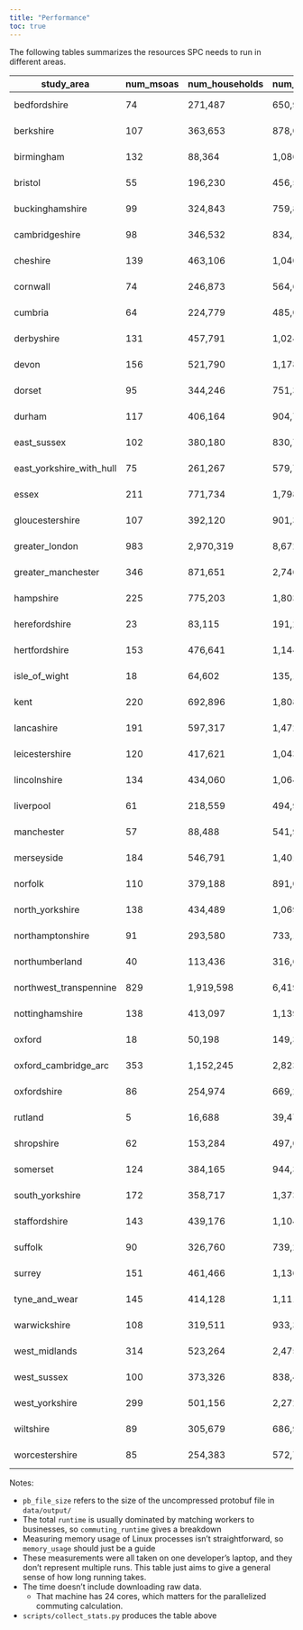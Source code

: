 ```yaml
---
title: "Performance"
toc: true
---
```


The following tables summarizes the resources SPC needs to run in different areas.

|       study_area       |num_msoas|num_households|num_people|pb_file_size|  runtime |commuting_runtime|memory_usage|
|------------------------|---------|--------------|----------|------------|----------|-----------------|------------|
|      bedfordshire      |    74   |    271,487   |  650,950 | 170.48 MiB | 8 seconds|    4 seconds    | 383.82 MiB |
|        berkshire       |   107   |    363,653   |  878,045 | 231.00 MiB |10 seconds|    5 seconds    | 393.82 MiB |
|       birmingham       |   132   |    88,364    | 1,086,773| 276.37 MiB |11 seconds|    4 seconds    | 699.61 MiB |
|         bristol        |    55   |    196,230   |  456,532 | 121.40 MiB | 4 seconds|     1 second    | 198.60 MiB |
|     buckinghamshire    |    99   |    324,843   |  759,879 | 198.80 MiB | 7 seconds|    3 seconds    | 389.18 MiB |
|     cambridgeshire     |    98   |    346,532   |  834,141 | 219.92 MiB | 9 seconds|    5 seconds    | 393.08 MiB |
|        cheshire        |   139   |    463,106   | 1,040,634| 275.56 MiB |11 seconds|    4 seconds    | 401.34 MiB |
|        cornwall        |    74   |    246,873   |  564,604 | 148.79 MiB | 5 seconds|    2 seconds    | 366.08 MiB |
|         cumbria        |    64   |    224,779   |  485,035 | 128.26 MiB | 6 seconds|    2 seconds    | 199.55 MiB |
|       derbyshire       |   131   |    457,791   | 1,024,952| 270.64 MiB |12 seconds|    6 seconds    | 400.53 MiB |
|          devon         |   156   |    521,790   | 1,178,315| 311.14 MiB |14 seconds|    7 seconds    | 734.48 MiB |
|         dorset         |    95   |    344,246   |  751,334 | 198.53 MiB | 7 seconds|    3 seconds    | 390.67 MiB |
|         durham         |   117   |    406,164   |  904,785 | 237.20 MiB | 7 seconds|    2 seconds    | 393.73 MiB |
|       east_sussex      |   102   |    380,180   |  830,761 | 218.59 MiB | 8 seconds|    4 seconds    | 392.68 MiB |
|east_yorkshire_with_hull|    75   |    261,267   |  579,746 | 153.87 MiB | 5 seconds|     1 second    | 367.76 MiB |
|          essex         |   211   |    771,734   | 1,798,893| 472.28 MiB |25 seconds|    17 seconds   | 788.39 MiB |
|     gloucestershire    |   107   |    392,120   |  901,395 | 238.75 MiB |10 seconds|    4 seconds    | 396.16 MiB |
|     greater_london     |   983   |   2,970,319  | 8,672,103|  2.23 GiB  | 8 minutes|    7 minutes    |  5.70 GiB  |
|   greater_manchester   |   346   |    871,651   | 2,746,858| 715.11 MiB |71 seconds|    60 seconds   |  1.44 GiB  |
|        hampshire       |   225   |    775,203   | 1,803,991| 474.98 MiB |30 seconds|    21 seconds   | 789.65 MiB |
|      herefordshire     |    23   |    83,115    |  191,282 |  50.48 MiB | 3 seconds|     1 second    |  97.84 MiB |
|      hertfordshire     |   153   |    476,641   | 1,144,974| 300.12 MiB |14 seconds|    8 seconds    | 733.37 MiB |
|      isle_of_wight     |    18   |    64,602    |  135,125 |  36.16 MiB | 2 seconds|     1 second    |  92.23 MiB |
|          kent          |   220   |    692,896   | 1,808,206| 472.05 MiB |21 seconds|    13 seconds   | 787.29 MiB |
|       lancashire       |   191   |    597,317   | 1,472,550| 385.64 MiB |16 seconds|    9 seconds    | 774.80 MiB |
|     leicestershire     |   120   |    417,621   | 1,043,283| 272.84 MiB |12 seconds|    8 seconds    | 398.35 MiB |
|      lincolnshire      |   134   |    434,060   | 1,064,174| 278.34 MiB | 9 seconds|    4 seconds    | 727.67 MiB |
|        liverpool       |    61   |    218,559   |  494,999 | 129.61 MiB | 6 seconds|    2 seconds    | 198.50 MiB |
|       manchester       |    57   |    88,488    |  541,974 | 138.95 MiB |12 seconds|    6 seconds    | 354.03 MiB |
|       merseyside       |   184   |    546,791   | 1,401,012| 366.60 MiB |18 seconds|    12 seconds   | 772.20 MiB |
|         norfolk        |   110   |    379,188   |  891,006 | 235.73 MiB | 8 seconds|    3 seconds    | 396.11 MiB |
|     north_yorkshire    |   138   |    434,489   | 1,069,514| 280.92 MiB |10 seconds|    5 seconds    | 729.02 MiB |
|    northamptonshire    |    91   |    293,580   |  733,190 | 192.53 MiB | 7 seconds|    3 seconds    | 388.60 MiB |
|     northumberland     |    40   |    113,436   |  316,618 |  83.48 MiB | 3 seconds|     1 second    | 184.69 MiB |
| northwest_transpennine |   829   |   1,919,598  | 6,419,933|  1.64 GiB  | 5 minutes|    4 minutes    |  2.91 GiB  |
|     nottinghamshire    |   138   |    413,097   | 1,139,096| 298.48 MiB |14 seconds|    8 seconds    | 730.87 MiB |
|         oxford         |    18   |    50,198    |  149,308 |  38.85 MiB | 3 seconds|     1 second    |  91.71 MiB |
|  oxford_cambridge_arc  |   353   |   1,152,245  | 2,823,838| 744.17 MiB |73 seconds|    58 seconds   |  1.51 GiB  |
|       oxfordshire      |    86   |    254,974   |  669,237 | 175.39 MiB | 7 seconds|    3 seconds    | 369.95 MiB |
|         rutland        |    5    |    16,688    |  39,475  |  10.26 MiB | 1 second |     1 second    |  24.30 MiB |
|       shropshire       |    62   |    153,284   |  497,064 | 128.82 MiB | 4 seconds|     1 second    | 197.99 MiB |
|        somerset        |   124   |    384,165   |  944,394 | 248.93 MiB |10 seconds|    5 seconds    | 397.24 MiB |
|     south_yorkshire    |   172   |    358,717   | 1,373,401| 355.62 MiB |18 seconds|    13 seconds   | 735.14 MiB |
|      staffordshire     |   143   |    439,176   | 1,104,925| 289.42 MiB |11 seconds|    5 seconds    | 729.72 MiB |
|         suffolk        |    90   |    326,760   |  739,296 | 194.80 MiB | 7 seconds|    3 seconds    | 388.34 MiB |
|         surrey         |   151   |    461,466   | 1,136,090| 298.39 MiB |15 seconds|    10 seconds   | 733.21 MiB |
|      tyne_and_wear     |   145   |    414,128   | 1,111,239| 290.50 MiB | 9 seconds|    4 seconds    | 728.26 MiB |
|      warwickshire      |   108   |    319,511   |  933,391 | 244.22 MiB |12 seconds|    7 seconds    | 394.89 MiB |
|      west_midlands     |   314   |    523,264   | 2,475,918| 639.43 MiB |29 seconds|    18 seconds   |  1.40 GiB  |
|       west_sussex      |   100   |    373,326   |  838,440 | 221.06 MiB | 8 seconds|    3 seconds    | 393.63 MiB |
|     west_yorkshire     |   299   |    501,156   | 2,272,063| 588.53 MiB |30 seconds|    20 seconds   |  1.39 GiB  |
|        wiltshire       |    89   |    305,679   |  686,963 | 180.19 MiB | 5 seconds|    2 seconds    | 386.05 MiB |
|     worcestershire     |    85   |    254,383   |  572,751 | 151.29 MiB | 6 seconds|    2 seconds    | 366.63 MiB |

Notes:

- `pb_file_size` refers to the size of the uncompressed protobuf file in `data/output/`
- The total `runtime` is usually dominated by matching workers to businesses, so `commuting_runtime` gives a breakdown
- Measuring memory usage of Linux processes isn't straightforward, so `memory_usage` should just be a guide
- These measurements were all taken on one developer's laptop, and they don't represent multiple runs. This table just aims to give a general sense of how long running takes.
- The time doesn't include downloading raw data.
  - That machine has 24 cores, which matters for the parallelized commuting calculation.
- `scripts/collect_stats.py` produces the table above
